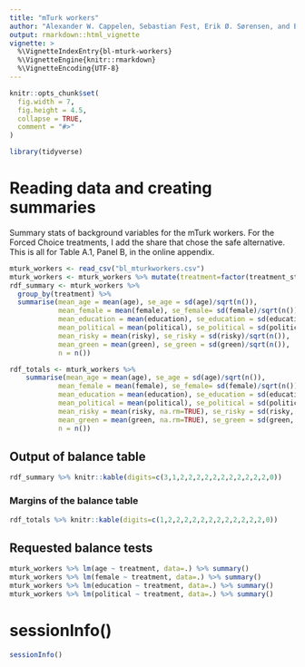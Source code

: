 ```yaml
---
title: "mTurk workers"
author: "Alexander W. Cappelen, Sebastian Fest, Erik Ø. Sørensen, and Bertil Tungodden"
output: rmarkdown::html_vignette
vignette: >
  %\VignetteIndexEntry{bl-mturk-workers}
  %\VignetteEngine{knitr::rmarkdown}
  %\VignetteEncoding{UTF-8}
---
```


```r
knitr::opts_chunk$set(
  fig.width = 7,
  fig.height = 4.5,
  collapse = TRUE,
  comment = "#>"
)
```

```r
library(tidyverse)
```

# Reading data and creating summaries

Summary stats of background variables for the mTurk workers. For the Forced Choice treatments,
I add the share that chose the safe alternative. This is all for Table A.1, Panel B, in the online
appendix.

```r
mturk_workers <- read_csv("bl_mturkworkers.csv")
mturk_workers <- mturk_workers %>% mutate(treatment=factor(treatment_str))
rdf_summary <- mturk_workers %>% 
  group_by(treatment) %>%
  summarise(mean_age = mean(age), se_age = sd(age)/sqrt(n()),
            mean_female = mean(female), se_female= sd(female)/sqrt(n()),
            mean_education = mean(education), se_education = sd(education)/sqrt(n()),
            mean_political = mean(political), se_political = sd(political)/sqrt(n()),
            mean_risky = mean(risky), se_risky = sd(risky)/sqrt(n()),
            mean_green = mean(green), se_green = sd(green)/sqrt(n()),
            n = n())

rdf_totals <- mturk_workers %>% 
    summarise(mean_age = mean(age), se_age = sd(age)/sqrt(n()),
            mean_female = mean(female), se_female= sd(female)/sqrt(n()),
            mean_education = mean(education), se_education = sd(education)/sqrt(n()),
            mean_political = mean(political), se_political = sd(political)/sqrt(n()),
            mean_risky = mean(risky, na.rm=TRUE), se_risky = sd(risky, na.rm=TRUE)/sqrt(n()),
            mean_green = mean(green, na.rm=TRUE), se_green = sd(green, na.rm=TRUE)/sqrt(n()),
            n = n())
```

## Output of balance table
```r
rdf_summary %>% knitr::kable(digits=c(3,1,2,2,2,2,2,2,2,2,2,2,2,0))
```

### Margins of the balance table
```r
rdf_totals %>% knitr::kable(digits=c(1,2,2,2,2,2,2,2,2,2,2,2,2,0))
```

## Requested balance tests
```r
mturk_workers %>% lm(age ~ treatment, data=.) %>% summary()
mturk_workers %>% lm(female ~ treatment, data=.) %>% summary()
mturk_workers %>% lm(education ~ treatment, data=.) %>% summary()
mturk_workers %>% lm(political ~ treatment, data=.) %>% summary()

```




# sessionInfo()
```r
sessionInfo()
```
